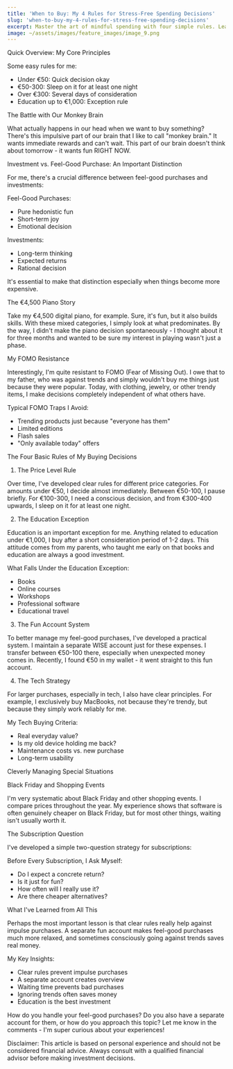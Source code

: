 ```yaml
---
title: 'When to Buy: My 4 Rules for Stress-Free Spending Decisions'
slug: 'when-to-buy-my-4-rules-for-stress-free-spending-decisions'
excerpt: Master the art of mindful spending with four simple rules. Learn how to make confident purchase decisions and eliminate buyer's remorse for good.
image: ~/assets/images/feature_images/image_9.png
---
```


Quick Overview: My Core Principles

Some easy rules for me:

- Under €50: Quick decision okay
- €50-300: Sleep on it for at least one night
- Over €300: Several days of consideration
- Education up to €1,000: Exception rule

The Battle with Our Monkey Brain

What actually happens in our head when we want to buy something? There's this impulsive part of our brain that I like to call "monkey brain." It wants immediate rewards and can't wait. This part of our brain doesn't think about tomorrow - it wants fun RIGHT NOW.

Investment vs. Feel-Good Purchase: An Important Distinction

For me, there's a crucial difference between feel-good purchases and investments:

Feel-Good Purchases:

- Pure hedonistic fun
- Short-term joy
- Emotional decision

Investments:

- Long-term thinking
- Expected returns
- Rational decision

It's essential to make that distinction especially when things become more expensive.

The €4,500 Piano Story

Take my €4,500 digital piano, for example. Sure, it's fun, but it also builds skills. With these mixed categories, I simply look at what predominates. By the way, I didn't make the piano decision spontaneously - I thought about it for three months and wanted to be sure my interest in playing wasn't just a phase.

My FOMO Resistance

Interestingly, I'm quite resistant to FOMO (Fear of Missing Out). I owe that to my father, who was against trends and simply wouldn't buy me things just because they were popular. Today, with clothing, jewelry, or other trendy items, I make decisions completely independent of what others have.

Typical FOMO Traps I Avoid:

- Trending products just because "everyone has them"
- Limited editions
- Flash sales
- "Only available today" offers

The Four Basic Rules of My Buying Decisions

1. The Price Level Rule

Over time, I've developed clear rules for different price categories. For amounts under €50, I decide almost immediately. Between €50-100, I pause briefly. For €100-300, I need a conscious decision, and from €300-400 upwards, I sleep on it for at least one night.

2. The Education Exception

Education is an important exception for me. Anything related to education under €1,000, I buy after a short consideration period of 1-2 days. This attitude comes from my parents, who taught me early on that books and education are always a good investment.

What Falls Under the Education Exception:

- Books
- Online courses
- Workshops
- Professional software
- Educational travel

3. The Fun Account System

To better manage my feel-good purchases, I've developed a practical system. I maintain a separate WISE account just for these expenses. I transfer between €50-100 there, especially when unexpected money comes in. Recently, I found €50 in my wallet - it went straight to this fun account.

4. The Tech Strategy

For larger purchases, especially in tech, I also have clear principles. For example, I exclusively buy MacBooks, not because they're trendy, but because they simply work reliably for me.

My Tech Buying Criteria:

- Real everyday value?
- Is my old device holding me back?
- Maintenance costs vs. new purchase
- Long-term usability

Cleverly Managing Special Situations

Black Friday and Shopping Events

I'm very systematic about Black Friday and other shopping events. I compare prices throughout the year. My experience shows that software is often genuinely cheaper on Black Friday, but for most other things, waiting isn't usually worth it.

The Subscription Question

I've developed a simple two-question strategy for subscriptions:

Before Every Subscription, I Ask Myself:

- Do I expect a concrete return?
- Is it just for fun?
- How often will I really use it?
- Are there cheaper alternatives?

What I've Learned from All This

Perhaps the most important lesson is that clear rules really help against impulse purchases. A separate fun account makes feel-good purchases much more relaxed, and sometimes consciously going against trends saves real money.

My Key Insights:

- Clear rules prevent impulse purchases
- A separate account creates overview
- Waiting time prevents bad purchases
- Ignoring trends often saves money
- Education is the best investment

How do you handle your feel-good purchases? Do you also have a separate account for them, or how do you approach this topic? Let me know in the comments - I'm super curious about your experiences!

Disclaimer: This article is based on personal experience and should not be considered financial advice. Always consult with a qualified financial advisor before making investment decisions.

